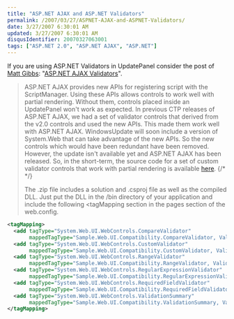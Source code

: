 ```yaml
---
title: "ASP.NET AJAX and ASP.NET Validators"
permalink: /2007/03/27/ASPNET-AJAX-and-ASPNET-Validators/
date: 3/27/2007 6:30:01 AM
updated: 3/27/2007 6:30:01 AM
disqusIdentifier: 20070327063001
tags: ["ASP.NET 2.0", "ASP.NET AJAX", "ASP.NET"]
---
```

If you are using ASP.NET Validators in UpdatePanel consider the post of [Matt Gibbs](http://blogs.msdn.com/mattgi/): "[ASP.NET AJAX Validators](http://blogs.msdn.com/mattgi/archive/2007/01/23/asp-net-ajax-validators.aspx)".

> ASP.NET AJAX provides new APIs for registering script with the ScriptManager. Using these APIs allows controls to work well with partial rendering. Without them, controls placed inside an UpdatePanel won't work as expected. In previous CTP releases of ASP.NET AJAX, we had a set of validator controls that derived from the v2.0 controls and used the new APIs. This made them work well with ASP.NET AJAX. WindowsUpdate will soon include a version of System.Web that can take advantage of the new APIs. So the new controls which would have been redundant have been removed. However, the update isn't available yet and ASP.NET AJAX has been released. So, in the short-term, the source code for a set of custom validator controls that work with partial rendering is available [here](http://blogs.msdn.com/mattgi/attachment/1516974.ashx).
{/* <!-- more --> */}
> 
> The .zip file includes a solution and .csproj file as well as the compiled DLL. Just put the DLL in the /bin directory of your application and include the following &lt;tagMapping section in the pages section of the web.config.
 
```xml
<tagMapping>
  <add tagType="System.Web.UI.WebControls.CompareValidator"
       mappedTagType="Sample.Web.UI.Compatibility.CompareValidator, Validators, Version=1.0.0.0"/>
  <add tagType="System.Web.UI.WebControls.CustomValidator"
       mappedTagType="Sample.Web.UI.Compatibility.CustomValidator, Validators, Version=1.0.0.0"/>
  <add tagType="System.Web.UI.WebControls.RangeValidator"
       mappedTagType="Sample.Web.UI.Compatibility.RangeValidator, Validators, Version=1.0.0.0"/>
  <add tagType="System.Web.UI.WebControls.RegularExpressionValidator"
       mappedTagType="Sample.Web.UI.Compatibility.RegularExpressionValidator, Validators, Version=1.0.0.0"/>
  <add tagType="System.Web.UI.WebControls.RequiredFieldValidator"
       mappedTagType="Sample.Web.UI.Compatibility.RequiredFieldValidator, Validators, Version=1.0.0.0"/>
  <add tagType="System.Web.UI.WebControls.ValidationSummary"
       mappedTagType="Sample.Web.UI.Compatibility.ValidationSummary, Validators, Version=1.0.0.0"/>
</tagMapping>
```
